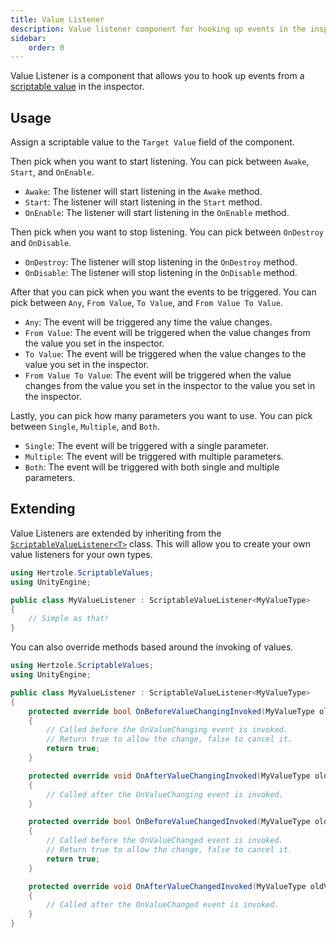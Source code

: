 ```yaml
---
title: Value Listener
description: Value listener component for hooking up events in the inspector.
sidebar:
    order: 0
---
```


Value Listener is a component that allows you to hook up events from a [scriptable value](../../types/scriptable-value/) in the inspector.

## Usage

Assign a scriptable value to the `Target Value` field of the component. 

Then pick when you want to start listening. You can pick between `Awake`, `Start`, and `OnEnable`.

- `Awake`: The listener will start listening in the `Awake` method.
- `Start`: The listener will start listening in the `Start` method.
- `OnEnable`: The listener will start listening in the `OnEnable` method.

Then pick when you want to stop listening. You can pick between `OnDestroy` and `OnDisable`. 

- `OnDestroy`: The listener will stop listening in the `OnDestroy` method.
- `OnDisable`: The listener will stop listening in the `OnDisable` method.

After that you can pick when you want the events to be triggered. You can pick between `Any`, `From Value`, `To Value`, and `From Value To Value`.

- `Any`: The event will be triggered any time the value changes.
- `From Value`: The event will be triggered when the value changes from the value you set in the inspector.
- `To Value`: The event will be triggered when the value changes to the value you set in the inspector.
- `From Value To Value`: The event will be triggered when the value changes from the value you set in the inspector to the value you set in the inspector.

Lastly, you can pick how many parameters you want to use. You can pick between `Single`, `Multiple`, and `Both`.

- `Single`: The event will be triggered with a single parameter.
- `Multiple`: The event will be triggered with multiple parameters.
- `Both`: The event will be triggered with both single and multiple parameters.

## Extending

Value Listeners are extended by inheriting from the [`ScriptableValueListener<T>`](../../reference/hertzole.scriptablevalues.scriptablevaluelistener-1/) class. This will allow you to create your own value listeners for your own types. 

```csharp title="MyValueListener.cs"
using Hertzole.ScriptableValues;
using UnityEngine;

public class MyValueListener : ScriptableValueListener<MyValueType>
{
    // Simple as that!
}
```

You can also override methods based around the invoking of values.

```csharp title="MyValueListener.cs"
using Hertzole.ScriptableValues;
using UnityEngine;

public class MyValueListener : ScriptableValueListener<MyValueType>
{
    protected override bool OnBeforeValueChangingInvoked(MyValueType oldValue, MyValueType newValue)
    {
        // Called before the OnValueChanging event is invoked.
        // Return true to allow the change, false to cancel it.
        return true;
    }

    protected override void OnAfterValueChangingInvoked(MyValueType oldValue, MyValueType newValue)
    {
        // Called after the OnValueChanging event is invoked.
    }

    protected override bool OnBeforeValueChangedInvoked(MyValueType oldValue, MyValueType newValue)
    {
        // Called before the OnValueChanged event is invoked.
        // Return true to allow the change, false to cancel it.
        return true;
    }

    protected override void OnAfterValueChangedInvoked(MyValueType oldValue, MyValueType newValue)
    {
        // Called after the OnValueChanged event is invoked.
    }
}
```